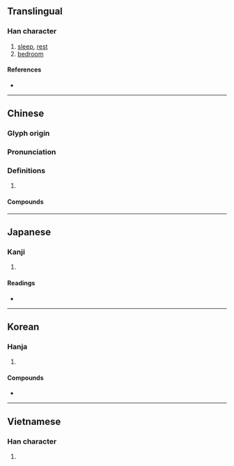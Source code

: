 {{character info/new}}
{{also|寝}}
==Translingual==

===Han character===
{{Han char|rn=40|rad=宀|as=11|sn=14|four=30247|canj=JVME|ids=⿱宀⿰爿𠬶}}

# [[sleep]], [[rest]]
# [[bedroom]]

====References====
* {{Han ref|kx=0290.220|dkj=07289|dj=0575.020|hdz=20951.010|uh=5BE2|ud=23522|bh=B9EC|bd=47596}}

----

==Chinese==
{{zh-forms|s=寝}}

===Glyph origin===
{{Han etym}}

===Pronunciation===
{{zh-pron
|m=qǐn
|c=cam2
|mn=chhím
|mc=y
|oc=y
|cat=
}}

===Definitions===
{{zh-hanzi}}

# {{rfdef|zh}}

====Compounds====
{{zh-der|內寢|廢食忘寢|寢苫枕草|小寢|寢殿|寢廟|寢兵|廢寢輟食|寢具|寢車|寢息|寢不安席|寢丘之志|忘餐廢寢|忘餐失寢|忘寢廢食|寢處|寢衣|廢寢忘餐|廢寢忘食|就寢|壽終內寢|問寢|共寢|寢宮|寢食不安|寢食|寢門|寢薦|寢皮食肉|寢疾|寢室|寢不能寐|安寢|寢食俱廢|寢食難安|寢陋|園寢|壽終正寢|寢苫枕塊|寢不遑安|按甲寢兵|晏寢|桂宮柏寢|歸寢|晝寢|疾終正寢|正寢|憨寢|枕戈寢甲|陵寢|食肉寢皮|貌寢|雞鳴問寢|靈寢|美食甘寢|高枕安寢|篠寢|色衰愛寢|薦寢席|臨寢}}

----

==Japanese==
{{ja-kanji forms|寝|寢}}

===Kanji===
{{ja-kanji|grade=|rs=宀11|shin=寝}}

# {{defn|lang=ja|sort=宀11}}

====Readings====
* {{ja-readings|on=[[しん]] (shin)|kun=[[ねる]] (neru)}}

----

==Korean==

===Hanja===
{{ko-hanja|hangeul=침|rv=chim|mr=ch'im}}

# {{defn|lang=ko|sort=宀11}}

====Compounds====
* {{l|ko|寢臺|tr=[[침대]], chimdae}}

----

==Vietnamese==

===Han character===
{{vi-hantu|[[tẩm]]|rs=宀11}}

# {{defn|lang=vi|sort=宀11}}